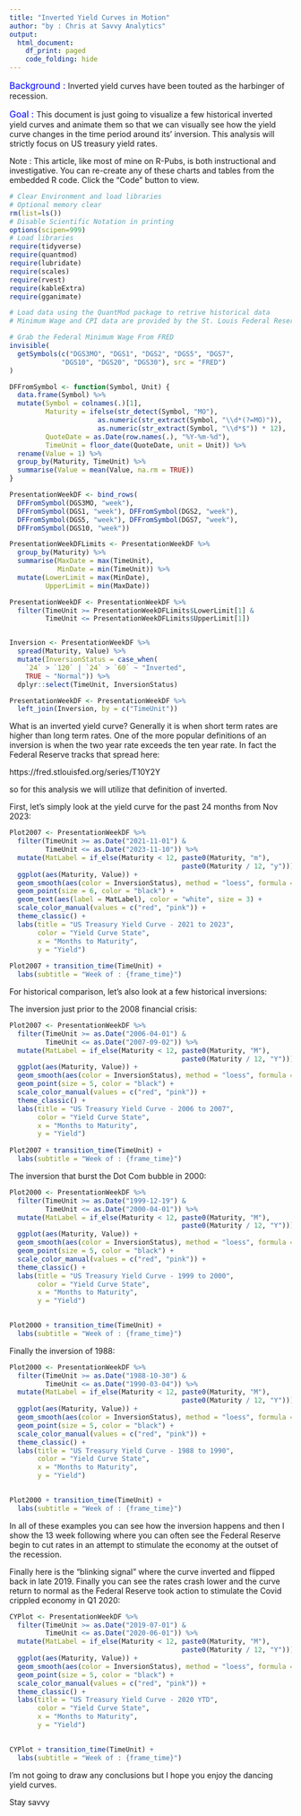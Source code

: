 ```yaml
---
title: "Inverted Yield Curves in Motion"
author: "by : Chris at Savvy Analytics"
output:
  html_document:
    df_print: paged
    code_folding: hide   
---
```

<span style="color:blue"><font size="3">Background : </font></span>
Inverted yield curves have been touted as the harbinger of recession.

<span style="color:blue"><font size="3">Goal : </font></span>
This document is just going to visualize a few historical inverted yield curves and animate them so that we can visually see how the yield curve changes in the time period around its' inversion.  This analysis will strictly focus on US treasury yield rates.

Note : This article, like most of mine on R-Pubs, is both instructional and investigative.  You can re-create any of these charts and tables from the embedded R code.  Click the "Code" button to view. 
```r

# Clear Environment and load libraries
# Optional memory clear
rm(list=ls())
# Disable Scientific Notation in printing
options(scipen=999)
# Load libraries
require(tidyverse)
require(quantmod)
require(lubridate)
require(scales)
require(rvest)
require(kableExtra)
require(gganimate)

# Load data using the QuantMod package to retrive historical data
# Minimum Wage and CPI data are provided by the St. Louis Federal Reserve "FRED" system

# Grab the Federal Minimum Wage From FRED
invisible(
  getSymbols(c("DGS3MO", "DGS1", "DGS2", "DGS5", "DGS7",
             "DGS10", "DGS20", "DGS30"), src = "FRED")
)

DFFromSymbol <- function(Symbol, Unit) {
  data.frame(Symbol) %>%
  mutate(Symbol = colnames(.)[1],
         Maturity = ifelse(str_detect(Symbol, "MO"),
                      as.numeric(str_extract(Symbol, "\\d*(?=MO)")),
                      as.numeric(str_extract(Symbol, "\\d*$")) * 12),
         QuoteDate = as.Date(row.names(.), "%Y-%m-%d"),
         TimeUnit = floor_date(QuoteDate, unit = Unit)) %>%
  rename(Value = 1) %>%
  group_by(Maturity, TimeUnit) %>%
  summarise(Value = mean(Value, na.rm = TRUE))
}

PresentationWeekDF <- bind_rows(
  DFFromSymbol(DGS3MO, "week"),
  DFFromSymbol(DGS1, "week"), DFFromSymbol(DGS2, "week"), 
  DFFromSymbol(DGS5, "week"), DFFromSymbol(DGS7, "week"), 
  DFFromSymbol(DGS10, "week")) 

PresentationWeekDFLimits <- PresentationWeekDF %>%
  group_by(Maturity) %>%
  summarise(MaxDate = max(TimeUnit), 
            MinDate = min(TimeUnit)) %>%
  mutate(LowerLimit = max(MinDate),
         UpperLimit = min(MaxDate))  

PresentationWeekDF <- PresentationWeekDF %>%
  filter(TimeUnit >= PresentationWeekDFLimits$LowerLimit[1] &
         TimeUnit <= PresentationWeekDFLimits$UpperLimit[1])


Inversion <- PresentationWeekDF %>%
  spread(Maturity, Value) %>%
  mutate(InversionStatus = case_when(
    `24` > `120` | `24` > `60` ~ "Inverted",
    TRUE ~ "Normal")) %>%
  dplyr::select(TimeUnit, InversionStatus)

PresentationWeekDF <- PresentationWeekDF %>%
  left_join(Inversion, by = c("TimeUnit"))

```

What is an inverted yield curve?  Generally it is when short term rates are higher than long term rates.  One of the more popular definitions of an inversion is when the two year rate exceeds the ten year rate.  In fact the Federal Reserve tracks that spread here:

https://fred.stlouisfed.org/series/T10Y2Y

so for this analysis we will utilize that definition of inverted.

First, let's simply look at the yield curve for the past 24 months from Nov 2023:
```r

Plot2007 <- PresentationWeekDF %>%
  filter(TimeUnit >= as.Date("2021-11-01") &
         TimeUnit <= as.Date("2023-11-10")) %>%
  mutate(MatLabel = if_else(Maturity < 12, paste0(Maturity, "m"), 
                                           paste0(Maturity / 12, "y"))) %>%
  ggplot(aes(Maturity, Value)) +
  geom_smooth(aes(color = InversionStatus), method = "loess", formula = "y ~ x", se=FALSE, linewidth = 2) +
  geom_point(size = 6, color = "black") +
  geom_text(aes(label = MatLabel), color = "white", size = 3) +
  scale_color_manual(values = c("red", "pink")) +
  theme_classic() +
  labs(title = "US Treasury Yield Curve - 2021 to 2023",
       color = "Yield Curve State",
       x = "Months to Maturity",
       y = "Yield")
  
Plot2007 + transition_time(TimeUnit) +
  labs(subtitle = "Week of : {frame_time}")

```

For historical comparison, let's also look at a few historical inversions:

The inversion just prior to the 2008 financial crisis:
```r
Plot2007 <- PresentationWeekDF %>%
  filter(TimeUnit >= as.Date("2006-04-01") &
         TimeUnit <= as.Date("2007-09-02")) %>%
  mutate(MatLabel = if_else(Maturity < 12, paste0(Maturity, "M"), 
                                           paste0(Maturity / 12, "Y"))) %>%
  ggplot(aes(Maturity, Value)) +
  geom_smooth(aes(color = InversionStatus), method = "loess", formula = "y ~ x", se=FALSE, linewidth = 2) +
  geom_point(size = 5, color = "black") +
  scale_color_manual(values = c("red", "pink")) +
  theme_classic() +
  labs(title = "US Treasury Yield Curve - 2006 to 2007",
       color = "Yield Curve State",
       x = "Months to Maturity",
       y = "Yield")
  
Plot2007 + transition_time(TimeUnit) +
  labs(subtitle = "Week of : {frame_time}")

```

The inversion that burst the Dot Com bubble in 2000:
```r
Plot2000 <- PresentationWeekDF %>%
  filter(TimeUnit >= as.Date("1999-12-19") &
         TimeUnit <= as.Date("2000-04-01")) %>%
  mutate(MatLabel = if_else(Maturity < 12, paste0(Maturity, "M"), 
                                           paste0(Maturity / 12, "Y"))) %>%
  ggplot(aes(Maturity, Value)) +
  geom_smooth(aes(color = InversionStatus), method = "loess", formula = "y ~ x", se=FALSE, linewidth = 2) +
  geom_point(size = 5, color = "black") +
  scale_color_manual(values = c("red", "pink")) +
  theme_classic() +
  labs(title = "US Treasury Yield Curve - 1999 to 2000",
       color = "Yield Curve State",
       x = "Months to Maturity",
       y = "Yield")
  

Plot2000 + transition_time(TimeUnit) +
  labs(subtitle = "Week of : {frame_time}")

```

Finally the inversion of 1988:
```r
Plot2000 <- PresentationWeekDF %>%
  filter(TimeUnit >= as.Date("1988-10-30") &
         TimeUnit <= as.Date("1990-03-04")) %>%
  mutate(MatLabel = if_else(Maturity < 12, paste0(Maturity, "M"), 
                                           paste0(Maturity / 12, "Y"))) %>%
  ggplot(aes(Maturity, Value)) +
  geom_smooth(aes(color = InversionStatus), method = "loess", formula = "y ~ x", se=FALSE, linewidth = 2) +
  geom_point(size = 5, color = "black") +
  scale_color_manual(values = c("red", "pink")) +
  theme_classic() +
  labs(title = "US Treasury Yield Curve - 1988 to 1990",
       color = "Yield Curve State",
       x = "Months to Maturity",
       y = "Yield")
  

Plot2000 + transition_time(TimeUnit) +
  labs(subtitle = "Week of : {frame_time}")

```

In all of these examples you can see how the inversion happens and then I show the 13 week following where you can often see the Federal Reserve begin to cut rates in an attempt to stimulate the economy at the outset of the recession.

Finally here is the "blinking signal" where the curve inverted and flipped back in late 2019.  Finally you can see the rates crash lower and the curve return to normal as the Federal Reserve took action to stimulate the Covid crippled economy in Q1 2020:
```r
CYPlot <- PresentationWeekDF %>%
  filter(TimeUnit >= as.Date("2019-07-01") &
         TimeUnit <= as.Date("2020-06-01")) %>%
  mutate(MatLabel = if_else(Maturity < 12, paste0(Maturity, "M"), 
                                           paste0(Maturity / 12, "Y"))) %>%
  ggplot(aes(Maturity, Value)) +
  geom_smooth(aes(color = InversionStatus), method = "loess", formula = "y ~ x", se=FALSE, linewidth = 2) +
  geom_point(size = 5, color = "black") +
  scale_color_manual(values = c("red", "pink")) +
  theme_classic() +
  labs(title = "US Treasury Yield Curve - 2020 YTD",
       color = "Yield Curve State",
       x = "Months to Maturity",
       y = "Yield")
  

CYPlot + transition_time(TimeUnit) +
  labs(subtitle = "Week of : {frame_time}")

```

I'm not going to draw any conclusions but I hope you enjoy the dancing yield curves.

Stay savvy



